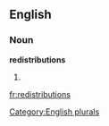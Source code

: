 ==English==

===Noun===
'''redistributions'''

# {{plural of|[[redistribution]]}}

[[Category:English plurals]]

[[fr:redistributions]]